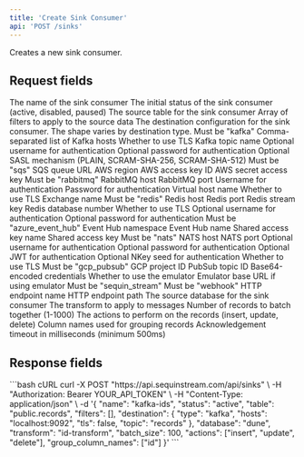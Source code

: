 ```yaml
---
title: 'Create Sink Consumer'
api: 'POST /sinks'
---
```



Creates a new sink consumer.

## Request fields

<ParamField body="name" type="string" required>
  The name of the sink consumer
</ParamField>

<ParamField body="status" type="string" required>
  The initial status of the sink consumer (active, disabled, paused)
</ParamField>

<ParamField body="table" type="string" required>
  The source table for the sink consumer
</ParamField>

<ParamField body="filters" type="array">
  Array of filters to apply to the source data
</ParamField>

<ParamField body="destination" type="object" required>
  The destination configuration for the sink consumer. The shape varies by destination type.
  <Expandable title="Kafka">
    <ParamField body="type" type="string" required>
      Must be "kafka"
    </ParamField>
    <ParamField body="hosts" type="string" required>
      Comma-separated list of Kafka hosts
    </ParamField>
    <ParamField body="tls" type="boolean">
      Whether to use TLS
    </ParamField>
    <ParamField body="topic" type="string" required>
      Kafka topic name
    </ParamField>
    <ParamField body="username" type="string">
      Optional username for authentication
    </ParamField>
    <ParamField body="password" type="string">
      Optional password for authentication
    </ParamField>
    <ParamField body="sasl_mechanism" type="string">
      Optional SASL mechanism (PLAIN, SCRAM-SHA-256, SCRAM-SHA-512)
    </ParamField>
  </Expandable>

  <Expandable title="SQS">
    <ParamField body="type" type="string" required>
      Must be "sqs"
    </ParamField>
    <ParamField body="queue_url" type="string" required>
      SQS queue URL
    </ParamField>
    <ParamField body="region" type="string" required>
      AWS region
    </ParamField>
    <ParamField body="access_key_id" type="string" required>
      AWS access key ID
    </ParamField>
    <ParamField body="secret_access_key" type="string" required>
      AWS secret access key
    </ParamField>
  </Expandable>

  <Expandable title="RabbitMQ">
    <ParamField body="type" type="string" required>
      Must be "rabbitmq"
    </ParamField>
    <ParamField body="host" type="string" required>
      RabbitMQ host
    </ParamField>
    <ParamField body="port" type="integer" required>
      RabbitMQ port
    </ParamField>
    <ParamField body="username" type="string" required>
      Username for authentication
    </ParamField>
    <ParamField body="password" type="string" required>
      Password for authentication
    </ParamField>
    <ParamField body="virtual_host" type="string" required>
      Virtual host name
    </ParamField>
    <ParamField body="tls" type="boolean">
      Whether to use TLS
    </ParamField>
    <ParamField body="exchange" type="string" required>
      Exchange name
    </ParamField>
  </Expandable>

  <Expandable title="Redis">
    <ParamField body="type" type="string" required>
      Must be "redis"
    </ParamField>
    <ParamField body="host" type="string" required>
      Redis host
    </ParamField>
    <ParamField body="port" type="integer" required>
      Redis port
    </ParamField>
    <ParamField body="stream_key" type="string" required>
      Redis stream key
    </ParamField>
    <ParamField body="database" type="integer">
      Redis database number
    </ParamField>
    <ParamField body="tls" type="boolean">
      Whether to use TLS
    </ParamField>
    <ParamField body="username" type="string">
      Optional username for authentication
    </ParamField>
    <ParamField body="password" type="string">
      Optional password for authentication
    </ParamField>
  </Expandable>

  <Expandable title="Azure Event Hub">
    <ParamField body="type" type="string" required>
      Must be "azure_event_hub"
    </ParamField>
    <ParamField body="namespace" type="string" required>
      Event Hub namespace
    </ParamField>
    <ParamField body="event_hub_name" type="string" required>
      Event Hub name
    </ParamField>
    <ParamField body="shared_access_key_name" type="string" required>
      Shared access key name
    </ParamField>
    <ParamField body="shared_access_key" type="string" required>
      Shared access key
    </ParamField>
  </Expandable>

  <Expandable title="NATS">
    <ParamField body="type" type="string" required>
      Must be "nats"
    </ParamField>
    <ParamField body="host" type="string" required>
      NATS host
    </ParamField>
    <ParamField body="port" type="integer" required>
      NATS port
    </ParamField>
    <ParamField body="username" type="string">
      Optional username for authentication
    </ParamField>
    <ParamField body="password" type="string">
      Optional password for authentication
    </ParamField>
    <ParamField body="jwt" type="string">
      Optional JWT for authentication
    </ParamField>
    <ParamField body="nkey_seed" type="string">
      Optional NKey seed for authentication
    </ParamField>
    <ParamField body="tls" type="boolean">
      Whether to use TLS
    </ParamField>
  </Expandable>

  <Expandable title="GCP PubSub">
    <ParamField body="type" type="string" required>
      Must be "gcp_pubsub"
    </ParamField>
    <ParamField body="project_id" type="string" required>
      GCP project ID
    </ParamField>
    <ParamField body="topic_id" type="string" required>
      PubSub topic ID
    </ParamField>
    <ParamField body="credentials" type="string" required>
      Base64-encoded credentials
    </ParamField>
    <ParamField body="use_emulator" type="boolean">
      Whether to use the emulator
    </ParamField>
    <ParamField body="emulator_base_url" type="string">
      Emulator base URL if using emulator
    </ParamField>
  </Expandable>

  <Expandable title="Sequin Stream">
    <ParamField body="type" type="string" required>
      Must be "sequin_stream"
    </ParamField>
  </Expandable>

  <Expandable title="Webhook">
    <ParamField body="type" type="string" required>
      Must be "webhook"
    </ParamField>
    <ParamField body="http_endpoint" type="string" required>
      HTTP endpoint name
    </ParamField>
    <ParamField body="http_endpoint_path" type="string" required>
      HTTP endpoint path
    </ParamField>
  </Expandable>
</ParamField>

<ParamField body="database" type="string" required>
  The source database for the sink consumer
</ParamField>

<ParamField body="transform" type="string">
  The transform to apply to messages
</ParamField>

<ParamField body="batch_size" type="integer">
  Number of records to batch together (1-1000)
</ParamField>

<ParamField body="actions" type="array" required>
  The actions to perform on the records (insert, update, delete)
</ParamField>

<ParamField body="group_column_names" type="array">
  Column names used for grouping records
</ParamField>

<ParamField body="ack_wait_ms" type="integer">
  Acknowledgement timeout in milliseconds (minimum 500ms)
</ParamField>

## Response fields

<SinkConsumerResponseSnippet />

<RequestExample>
  ```bash cURL
  curl -X POST "https://api.sequinstream.com/api/sinks" \
    -H "Authorization: Bearer YOUR_API_TOKEN" \
    -H "Content-Type: application/json" \
    -d '{
      "name": "kafka-ids",
      "status": "active",
      "table": "public.records",
      "filters": [],
      "destination": {
        "type": "kafka",
        "hosts": "localhost:9092",
        "tls": false,
        "topic": "records"
      },
      "database": "dune",
      "transform": "id-transform",
      "batch_size": 100,
      "actions": ["insert", "update", "delete"],
      "group_column_names": ["id"]
    }'
  ```
</RequestExample> 

<SinkConsumerResponseExample />